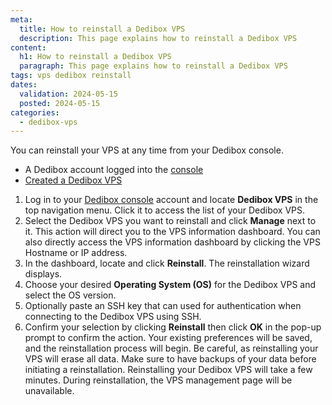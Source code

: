```yaml
---
meta:
  title: How to reinstall a Dedibox VPS
  description: This page explains how to reinstall a Dedibox VPS
content:
  h1: How to reinstall a Dedibox VPS
  paragraph: This page explains how to reinstall a Dedibox VPS
tags: vps dedibox reinstall
dates:
  validation: 2024-05-15
  posted: 2024-05-15
categories:
  - dedibox-vps
---
```


You can reinstall your VPS at any time from your Dedibox console. 

<Macro id="requirements" />

- A Dedibox account logged into the [console](https://console.online.net)
- [Created a Dedibox VPS](/dedibox/vps/how-to/create-vps/)

1. Log in to your [Dedibox console](https://console.online.net/) account and locate **Dedibox VPS** in the top navigation menu. Click it to access the list of your Dedibox VPS.
2. Select the Dedibox VPS you want to reinstall and click **Manage** next to it. This action will direct you to the VPS information dashboard.
    <Message type="tip">
      You can also directly access the VPS information dashboard by clicking
    	the VPS Hostname or IP address.
    </Message>
3. In the dashboard, locate and click **Reinstall**. The reinstallation wizard displays.
4. Choose your desired **Operating System (OS)** for the Dedibox VPS and select the OS version.
5. Optionally paste an SSH key that can used for authentication when connecting to the Dedibox VPS using SSH.
6. Confirm your selection by clicking **Reinstall** then click **OK** in the pop-up prompt to confirm the action. Your existing preferences will be saved, and the reinstallation process will begin. 
    <Message type="important">
      Be careful, as reinstalling your VPS will erase all data. Make sure to have
	    backups of your data before initiating a reinstallation.
    </Message>
    <Message type="note">
      Reinstalling your Dedibox VPS will take a few minutes. During reinstallation, the VPS management page will be unavailable.
    </Message>